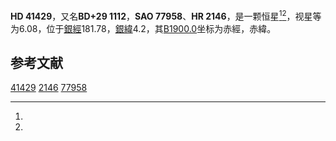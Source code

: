 {{Starbox begin
| name = HD 41429
}}
{{Starbox observe
| epoch = [[J2000.0|J2000.0]]
| constell = {{星座名待查}}<ref name=SIMBAD>{{cite web
 | url=http://simbad.u-strasbg.fr/simbad/sim-id?Ident=HR+2146
 | title =Pulsating variable Star
 | publisher=Centre de Données astronomiques de Strasbourg
 | work=SIMBAD
 | accessdate=2012-07-13}}</ref><ref name=DATA>{{cite web
 | url=http://vizier.u-strasbg.fr/viz-bin/VizieR-5?-out.add=.&-source=5050&-corr=PK=HR&-out.max=9999&HR=2146
 | title=VizieR Detailed Page
 | accessdate=2012-07-13
 | archive-date=2016-03-05
 | archive-url=https://web.archive.org/web/20160305032929/http://vizier.u-strasbg.fr/viz-bin/VizieR-5?-out.add=.&-source=5050&-corr=PK=HR&-out.max=9999&HR=2146
 | dead-url=no
 }}</ref>
| 星官 = 
| ra = {{RA|6|6|22.5}}<ref name=SIMBAD /><ref name=DATA />
| dec = {{DEC|+29|30|45}}<ref name=SIMBAD /><ref name=DATA />
| appmag_v = 6.08<ref name=SIMBAD /><ref name=DATA />
}}
{{Starbox character
| class = M3II+F7V<ref name=SIMBAD /><ref name=DATA />
| b-v = 1.73<ref name=SIMBAD /><ref name=DATA />
| u-b = 1.94<ref name=SIMBAD /><ref name=DATA />
| r-i = <ref name=SIMBAD /><ref name=DATA />
| variable = 
}}
{{Starbox astrometry
| radial_v = 1.94
| prop_mo_ra = -36
| parallax = 
| p_error = 
}}
{{Starbox catalog
| names =BD+29 1112，[[SAO星表|SAO]] 77958，[[HD星表|HD]] 41429，[[HR星表|HR]] 2146}}
{{Starbox reference |Simbad=HR+2146}}
{{Starbox end}}

'''HD 41429'''，又名'''BD+29 1112'''，'''SAO 77958'''、'''HR 2146'''，是一颗恒星<ref name=SIMBAD /><ref name=DATA />，视星等为6.08，位于[[銀道座標系|銀經]]181.78，[[銀道座標系|銀緯]]4.2，其[[B1900.0|B1900.0]]坐标为赤經{{RA|5|59|59.3}}，赤緯{{DEC|+29|4.2|13}}。

== 参考文献 ==
{{reflist}}

{{star-stub}}

[[Category:HD和HDE天體|41429]]
[[Category:HR天體|2146]]
[[Category:SAO天體|77958]]